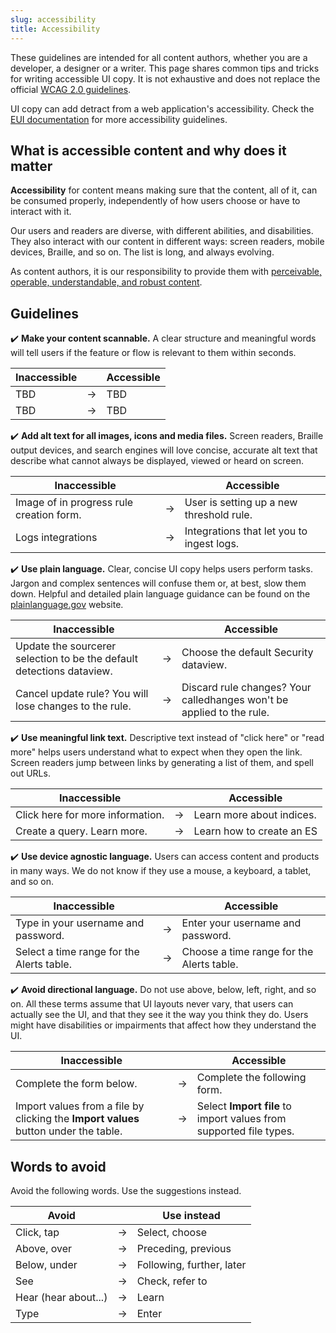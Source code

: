 ```yaml
---
slug: accessibility
title: Accessibility
---
```


These guidelines are intended for all content authors, whether you are a developer, a designer or a writer. This page shares common tips and tricks for writing accessible UI copy. It is not exhaustive and does not replace the official
[WCAG 2.0 guidelines](https://www.w3.org/TR/2008/REC-WCAG20-20081211/#guidelines).

UI copy can add detract from a web application's accessibility. Check the
[EUI documentation](https://eui.elastic.co/#/guidelines/accessibility) for more accessibility guidelines.

## What is accessible content and why does it matter

**Accessibility** for content means making sure that the content, all of it, can be consumed properly, independently of how users choose or have to interact with it.

Our users and readers are diverse, with different abilities, and disabilities. 
They also interact with our content in different ways: screen readers, mobile devices, Braille, and so on. The list is long, and always evolving. 

As content authors, it is our responsibility to provide them with [perceivable, operable, understandable, and robust content](https://www.w3.org/TR/UNDERSTANDING-WCAG20/intro.html#introduction-fourprincs-head).

## Guidelines

✔️ **Make your content scannable.** A clear structure and meaningful words will tell users if the feature or flow is relevant to them within seconds. 

<DocAccordion buttonContent="Example">

| Inaccessible                 |  | Accessible               |
| --------------------- | --- | ------------------------- |
| TBD | → | TBD |
| TBD | → | TBD |

</DocAccordion>

✔️ **Add alt text for all images, icons and media files.** Screen readers, Braille output devices, and search engines will love concise, accurate alt text that describe what cannot always be displayed, viewed or heard on screen. 

<DocAccordion buttonContent="Example">

| Inaccessible                 |  | Accessible               |
| --------------------- | --- | ------------------------- |
| Image of in progress rule creation form. | → | User is setting up a new threshold rule. |
| Logs integrations | → | Integrations that let you to ingest logs. |

</DocAccordion>

✔️ **Use plain language.** Clear, concise UI copy helps users perform tasks. Jargon and complex sentences will confuse them or, at best, slow them down. Helpful and detailed plain language guidance can be found on the [plainlanguage.gov](https://www.plainlanguage.gov/guidelines/) website.

<DocAccordion buttonContent="Example">

| Inaccessible                 |  | Accessible               |
| --------------------- | --- | ------------------------- |
| Update the sourcerer selection to be the default detections dataview. | → | Choose the default Security dataview.  |
| Cancel update rule? You will lose changes to the rule. | → | Discard rule changes? Your calledhanges won't be applied to the rule. |

</DocAccordion>

✔️ **Use meaningful link text.** Descriptive text instead of "click here" or "read more" helps users understand what to expect when they open the link. Screen
readers jump between links by generating a list of them, and spell out URLs.

<DocAccordion buttonContent="Example">

| Inaccessible                 |  | Accessible               |
| --------------------- | --- | ------------------------- |
| Click here for more information. | → | Learn more about indices. |
| Create a query. Learn more. | → | Learn how to create an ES|QL query. |

</DocAccordion>

✔️ **Use device agnostic language.** Users can access content and products in many ways. We do not know if they use a mouse, a keyboard, a tablet, and so on. 

<DocAccordion buttonContent="Example">

| Inaccessible                 |  | Accessible               |
| --------------------- | --- | ------------------------- |
| Type in your username and password. | → | Enter your username and password. |
| Select a time range for the Alerts table. | → | Choose a time range for the Alerts table. |

</DocAccordion>

✔️ **Avoid directional language.** Do not use above, below, left, right, and so on. All these terms assume that UI layouts never vary, that users can actually see the UI, and that they see it the way you think they do. Users might have disabilities or impairments that affect how they understand the UI.

<DocAccordion buttonContent="Example">

| Inaccessible                 |  | Accessible               |
| --------------------- | --- | ------------------------- |
| Complete the form below. | → | Complete the following form. |
| Import values from a file by clicking the **Import values** button under the table. | → | Select **Import file** to import values from supported file types. |

</DocAccordion>

## Words to avoid

Avoid the following words. Use the suggestions instead.

| Avoid                 |  | Use instead               |
| --------------------- | --- | ------------------------- |
| Click, tap            | → | Select, choose            |
| Above, over           | → | Preceding, previous       |
| Below, under          | → | Following, further, later |
| See                   | → | Check, refer to           |
| Hear (hear about...)  | → | Learn                     |
| Type                  | → | Enter                     |